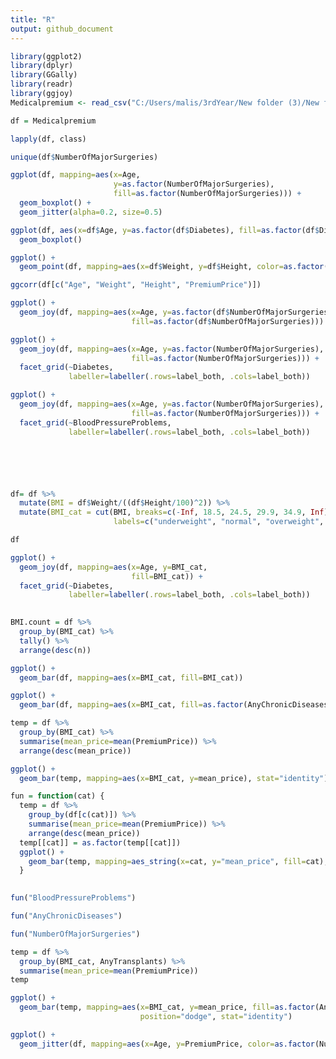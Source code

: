 ```yaml
---
title: "R"
output: github_document
---
```



```r
library(ggplot2)
library(dplyr)
library(GGally)
library(readr)
library(ggjoy)
Medicalpremium <- read_csv("C:/Users/malis/3rdYear/New folder (3)/New folder/Medicalpremium.csv")

df = Medicalpremium

lapply(df, class)

unique(df$NumberOfMajorSurgeries)
```


```r
ggplot(df, mapping=aes(x=Age, 
                       y=as.factor(NumberOfMajorSurgeries),
                       fill=as.factor(NumberOfMajorSurgeries))) +
  geom_boxplot() +
  geom_jitter(alpha=0.2, size=0.5)
```

```r
ggplot(df, aes(x=df$Age, y=as.factor(df$Diabetes), fill=as.factor(df$Diabetes))) +
  geom_boxplot()
```


```r
ggplot() +
  geom_point(df, mapping=aes(x=df$Weight, y=df$Height, color=as.factor(df$BloodPressureProblems)))
```


```r
ggcorr(df[c("Age", "Weight", "Height", "PremiumPrice")])
```


```r
ggplot() +
  geom_joy(df, mapping=aes(x=Age, y=as.factor(df$NumberOfMajorSurgeries), 
                           fill=as.factor(df$NumberOfMajorSurgeries)))
```


```r
ggplot() +
  geom_joy(df, mapping=aes(x=Age, y=as.factor(NumberOfMajorSurgeries), 
                           fill=as.factor(NumberOfMajorSurgeries))) + 
  facet_grid(~Diabetes, 
             labeller=labeller(.rows=label_both, .cols=label_both))
```


```r
ggplot() +
  geom_joy(df, mapping=aes(x=Age, y=as.factor(NumberOfMajorSurgeries), 
                           fill=as.factor(NumberOfMajorSurgeries))) + 
  facet_grid(~BloodPressureProblems, 
             labeller=labeller(.rows=label_both, .cols=label_both))

```


```r
```


```r
```


```r
```


```r
```


```r
```


```r
df= df %>%
  mutate(BMI = df$Weight/((df$Height/100)^2)) %>%
  mutate(BMI_cat = cut(BMI, breaks=c(-Inf, 18.5, 24.5, 29.9, 34.9, Inf), 
                       labels=c("underweight", "normal", "overweight", "obese", "Extreme")))
```


```r
df
```


```r
ggplot() +
  geom_joy(df, mapping=aes(x=Age, y=BMI_cat, 
                           fill=BMI_cat)) +
  facet_grid(~Diabetes, 
             labeller=labeller(.rows=label_both, .cols=label_both))
  

```


```r
BMI.count = df %>%
  group_by(BMI_cat) %>%
  tally() %>%
  arrange(desc(n))

```


```r
ggplot() +
  geom_bar(df, mapping=aes(x=BMI_cat, fill=BMI_cat))
```


```r
ggplot() +
  geom_bar(df, mapping=aes(x=BMI_cat, fill=as.factor(AnyChronicDiseases)), position="fill")
```


```r
temp = df %>% 
  group_by(BMI_cat) %>%
  summarise(mean_price=mean(PremiumPrice)) %>%
  arrange(desc(mean_price))
```


```r
ggplot() +
  geom_bar(temp, mapping=aes(x=BMI_cat, y=mean_price), stat="identity")
```


```r
fun = function(cat) {
  temp = df %>% 
    group_by(df[c(cat)]) %>%
    summarise(mean_price=mean(PremiumPrice)) %>%
    arrange(desc(mean_price))
  temp[[cat]] = as.factor(temp[[cat]])
  ggplot() +
    geom_bar(temp, mapping=aes_string(x=cat, y="mean_price", fill=cat), stat="identity")
  }
  
```


```r

fun("BloodPressureProblems")
```


```r
fun("AnyChronicDiseases")
```


```r
fun("NumberOfMajorSurgeries")
```


```r
temp = df %>%
  group_by(BMI_cat, AnyTransplants) %>%
  summarise(mean_price=mean(PremiumPrice))
temp

```


```r
ggplot() +
  geom_bar(temp, mapping=aes(x=BMI_cat, y=mean_price, fill=as.factor(AnyTransplants)),
                             position="dodge", stat="identity")
```


```r
ggplot() +
  geom_jitter(df, mapping=aes(x=Age, y=PremiumPrice, color=as.factor(NumberOfMajorSurgeries)))
```


```r
```


```r
```


```r
```


```r
```


```r
```


```r
```


```r
```


```r
```


```r
```


```r
```


```r
```


```r
```


```r
```


```r
```


```r
```


```r
```


```r
```


```r
```


```r
```


```r
```
